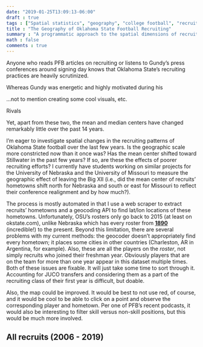 ```yaml
---
date: "2019-01-25T13:09:13-06:00"
draft : true
tags : ["Spatial statistics", "geography", "college football", "recruiting"]
title : "The Geography of Oklahoma State Football Recruiting"
summary : "A programmatic approach to the spatial dimensions of recruiting over time"
math : false
comments : true
---
```


Anyone who reads PFB articles on recruiting or listens to Gundy's press
conferences around signing day knows that Oklahoma State's recruiting practices
are heavily scrutinized.

Whereas Gundy was energetic and highly motivated during his 

...not to mention creating some cool visuals, etc.

Rivals

Yet, apart from these two, the mean and median centers have changed
remarkably little over the past 14 years.

I'm eager to investigate spatial changes in the recruiting patterns of Oklahoma
State football over the last few years. Is the geographic scale more constricted
now than it once was? Has the mean center shifted toward Stillwater in the past
few years? If so, are these the effects of poorer recruiting efforts? I
currently have students working on similar projects for the University of
Nebraska and the University of Missouri to measure the geographic effect of
leaving the Big XII (i.e., did the mean center of recruits' hometowns shift
north for Nebraska and south or east for Missouri to reflect their conference
realignment and by how much?).

The process is mostly automated in that I use a web scraper to extract recruits'
hometowns and a geocoding API to find lat/lon locations of these hometowns.
Unfortunately, OSU's rosters only go back to 2015 (at least on okstate.com),
unlike Nebraska which has every roster from
[**1890**](http://www.huskers.com/SportSelect.dbml?DB_OEM_ID=100&SPID=22&SPSID=4&KEY=&Q_SEASON=1890)
(incredible!) to the present. Beyond this limitation, there are several problems
with my current methods: the geocoder doesn't appropriately find every hometown;
it places some cities in other countries (Charleston, AR in Argentina, for
example). Also, these are all the players on the _roster_, not simply recruits
who joined their freshman year. Obviously players that are on the team for more
than one year appear in this dataset multiple times. Both of these issues are
fixable. It will just take some time to sort through it. Accounting for JUCO
transfers and considering them as a part of the recruiting class of their first
year is difficult, but doable.

Also, the map could be improved. It would be best to not use red, of course, and
it would be cool to be able to click on a point and observe the corresponding
player and hometown. Per one of PFB's recent podcasts, it would also be
interesting to filter skill versus non-skill positions, but this would be much
more involved.

## All recruits (2006 - 2019)

```r
```
